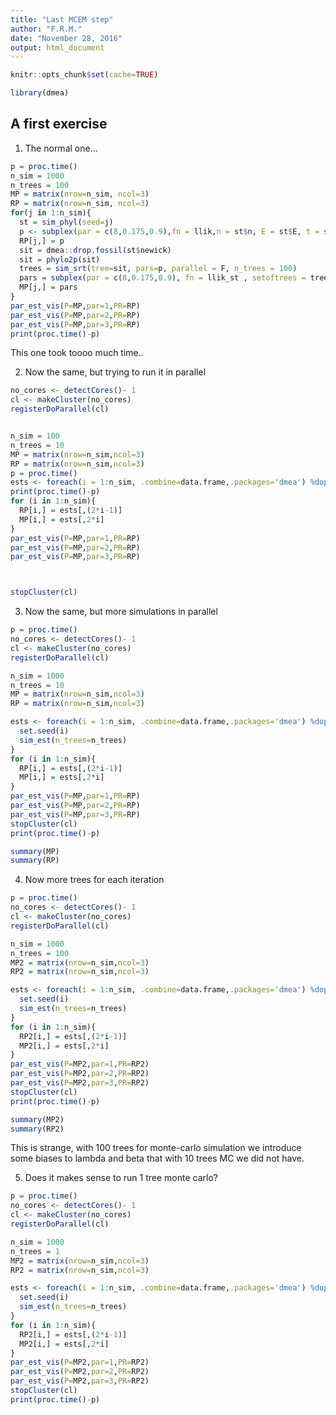 ```yaml
---
title: "Last MCEM step"
author: "F.R.M."
date: "November 28, 2016"
output: html_document
---
```



```r
knitr::opts_chunk$set(cache=TRUE)
```
```r
library(dmea)

```

## A first exercise

1. The normal one...

```r

p = proc.time()
n_sim = 1000
n_trees = 100
MP = matrix(nrow=n_sim, ncol=3)
RP = matrix(nrow=n_sim, ncol=3)
for(j in 1:n_sim){
  st = sim_phyl(seed=j)
  p <- subplex(par = c(8,0.175,0.9),fn = llik,n = st$n, E = st$E, t = st$t)$par
  RP[j,] = p
  sit = dmea::drop.fossil(st$newick)
  sit = phylo2p(sit)
  trees = sim_srt(tree=sit, pars=p, parallel = F, n_trees = 100)
  pars = subplex(par = c(8,0.175,0.9), fn = llik_st , setoftrees = trees, impsam = FALSE)$par
  MP[j,] = pars
}
par_est_vis(P=MP,par=1,PR=RP)
par_est_vis(P=MP,par=2,PR=RP)
par_est_vis(P=MP,par=3,PR=RP)
print(proc.time()-p)
```
This one took toooo much time..

2. Now the same, but trying to run it in parallel

```r
no_cores <- detectCores()- 1 
cl <- makeCluster(no_cores)
registerDoParallel(cl)


n_sim = 100
n_trees = 10
MP = matrix(nrow=n_sim,ncol=3)
RP = matrix(nrow=n_sim,ncol=3)
p = proc.time()
ests <- foreach(i = 1:n_sim, .combine=data.frame,.packages='dmea') %dopar% sim_est(n_trees=n_trees)
print(proc.time()-p)
for (i in 1:n_sim){
  RP[i,] = ests[,(2*i-1)]
  MP[i,] = ests[,2*i]
}
par_est_vis(P=MP,par=1,PR=RP)
par_est_vis(P=MP,par=2,PR=RP)
par_est_vis(P=MP,par=3,PR=RP)



stopCluster(cl)
```


3. Now the same, but more simulations in parallel


```r
p = proc.time()
no_cores <- detectCores()- 1 
cl <- makeCluster(no_cores)
registerDoParallel(cl)

n_sim = 1000
n_trees = 10
MP = matrix(nrow=n_sim,ncol=3)
RP = matrix(nrow=n_sim,ncol=3)

ests <- foreach(i = 1:n_sim, .combine=data.frame,.packages='dmea') %dopar% {  
  set.seed(i)
  sim_est(n_trees=n_trees)
}
for (i in 1:n_sim){
  RP[i,] = ests[,(2*i-1)]
  MP[i,] = ests[,2*i]
}
par_est_vis(P=MP,par=1,PR=RP)
par_est_vis(P=MP,par=2,PR=RP)
par_est_vis(P=MP,par=3,PR=RP)
stopCluster(cl)
print(proc.time()-p)
```

```r
summary(MP)
summary(RP)
```

4. Now more trees for each iteration 

```r
p = proc.time()
no_cores <- detectCores()- 1 
cl <- makeCluster(no_cores)
registerDoParallel(cl)

n_sim = 1000
n_trees = 100
MP2 = matrix(nrow=n_sim,ncol=3)
RP2 = matrix(nrow=n_sim,ncol=3)

ests <- foreach(i = 1:n_sim, .combine=data.frame,.packages='dmea') %dopar% {  
  set.seed(i)
  sim_est(n_trees=n_trees)
}
for (i in 1:n_sim){
  RP2[i,] = ests[,(2*i-1)]
  MP2[i,] = ests[,2*i]
}
par_est_vis(P=MP2,par=1,PR=RP2)
par_est_vis(P=MP2,par=2,PR=RP2)
par_est_vis(P=MP2,par=3,PR=RP2)
stopCluster(cl)
print(proc.time()-p)
```

```r
summary(MP2)
summary(RP2)
```

This is strange, with 100 trees for monte-carlo simulation we introduce some biases to lambda and beta that with 10 trees MC we did not have. 

5. Does it makes sense to run 1 tree monte carlo?

```r
p = proc.time()
no_cores <- detectCores()- 1 
cl <- makeCluster(no_cores)
registerDoParallel(cl)

n_sim = 1000
n_trees = 1
MP2 = matrix(nrow=n_sim,ncol=3)
RP2 = matrix(nrow=n_sim,ncol=3)

ests <- foreach(i = 1:n_sim, .combine=data.frame,.packages='dmea') %dopar% {  
  set.seed(i)
  sim_est(n_trees=n_trees)
}
for (i in 1:n_sim){
  RP2[i,] = ests[,(2*i-1)]
  MP2[i,] = ests[,2*i]
}
par_est_vis(P=MP2,par=1,PR=RP2)
par_est_vis(P=MP2,par=2,PR=RP2)
par_est_vis(P=MP2,par=3,PR=RP2)
stopCluster(cl)
print(proc.time()-p)
```

